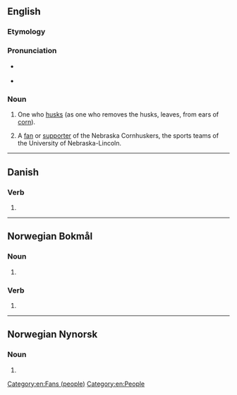 ==English==

===Etymology===
{{suffix|en|husk|er}}

===Pronunciation===
* {{a|GA}} {{IPA|en|/ˈhʌskɚ/}}
* {{audio|en|En-au-husker.ogg|Audio (AU)}}

===Noun===
{{en-noun}}

# One who [[husk]]s (as one who removes the husks, leaves, from ears of [[corn]]).
# {{lb|en|US|slang}} A [[fan]] or [[supporter]] of the Nebraska Cornhuskers, the sports teams of the University of Nebraska-Lincoln.

[[Category:en:Fans (people)]]
[[Category:en:People]]

----

==Danish==

===Verb===
{{head|da|verb form}}

# {{present tense of|da|huske}}

----

==Norwegian Bokmål==

===Noun===
{{head|nb|noun form|g=m|g2=f}}

# {{inflection of|nb|huske||indefinite|p}}

===Verb===
{{head|nb|verb form}}

# {{present tense of|nb|huske}}

----

==Norwegian Nynorsk==

===Noun===
{{head|nn|noun form|g=f}}

# {{inflection of|nn|huske||indefinite|p}}